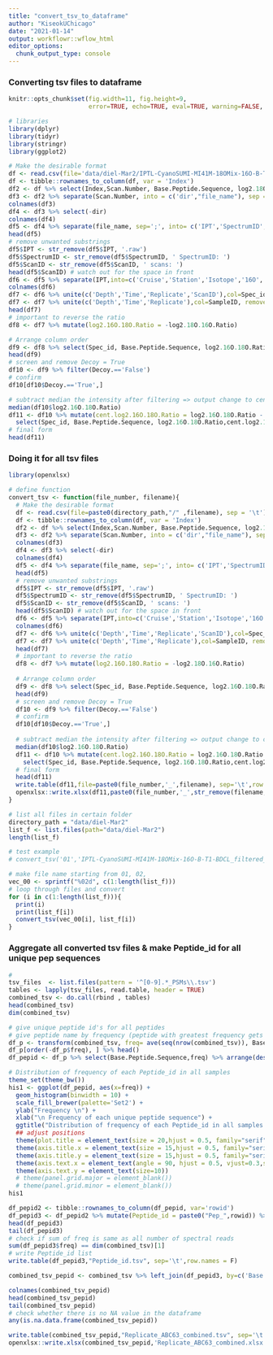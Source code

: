```yaml
---
title: "convert_tsv_to_dataframe"
author: "KiseokUChicago"
date: "2021-01-14"
output: workflowr::wflow_html
editor_options:
  chunk_output_type: console
---
```


### Converting tsv files to dataframe
```r
knitr::opts_chunk$set(fig.width=11, fig.height=9,
                      error=TRUE, echo=TRUE, eval=TRUE, warning=FALSE, message=FALSE)
```


```r
# libraries
library(dplyr)
library(tidyr)
library(stringr)
library(ggplot2)

# Make the desirable format
df <- read.csv(file='data/diel-Mar2/IPTL-CyanoSUMI-MI41M-18OMix-16O-B-T1-BDCL_filtered_PSMs.tsv', sep = '\t')
df <- tibble::rownames_to_column(df, var = 'Index')
df2 <- df %>% select(Index,Scan.Number, Base.Peptide.Sequence, log2.18O.16O.Ratio, Target., Decoy.)
df3 <- df2 %>% separate(Scan.Number, into = c('dir',"file_name"), sep = 'IPTL-')
colnames(df3)
df4 <- df3 %>% select(-dir)
colnames(df4)
df5 <- df4 %>% separate(file_name, sep=';', into= c('IPT','SpectrumID','ScanID'))
head(df5)
# remove unwanted substrings
df5$IPT <- str_remove(df5$IPT, '.raw')
df5$SpectrumID <- str_remove(df5$SpectrumID, ' SpectrumID: ')
df5$ScanID <- str_remove(df5$ScanID, ' scans: ') 
head(df5$ScanID) # watch out for the space in front
df6 <- df5 %>% separate(IPT,into=c('Cruise','Station','Isotope','16O','Replicate','Time','Depth'),sep='-') %>% select(-`16O`)
colnames(df6)
df7 <- df6 %>% unite(c('Depth','Time','Replicate','ScanID'),col=Spec_id, remove=F) 
df7 <- df7 %>% unite(c('Depth','Time','Replicate'),col=SampleID, remove=F) 
head(df7)
# important to reverse the ratio
df8 <- df7 %>% mutate(log2.16O.18O.Ratio = -log2.18O.16O.Ratio)

# Arrange column order
df9 <- df8 %>% select(Spec_id, Base.Peptide.Sequence, log2.16O.18O.Ratio,SampleID,Index,Cruise,Station,Isotope, Replicate, Time, Depth, SpectrumID, ScanID, Target., Decoy.)
head(df9)   
# screen and remove Decoy = True
df10 <- df9 %>% filter(Decoy.=='False')
# confirm
df10[df10$Decoy.=='True',]

# subtract median the intensity after filtering => output change to cent.log2.16O.18O.Ratio (centered)
median(df10$log2.16O.18O.Ratio)
df11 <- df10 %>% mutate(cent.log2.16O.18O.Ratio = log2.16O.18O.Ratio - median(df10$log2.16O.18O.Ratio)) %>%
  select(Spec_id, Base.Peptide.Sequence, log2.16O.18O.Ratio,cent.log2.16O.18O.Ratio, SampleID,Index,Cruise,Station,Isotope, Replicate, Time, Depth, SpectrumID, ScanID, Target., Decoy.)
# final form
head(df11)

```

### Doing it for all tsv files

```r
library(openxlsx)

# define function
convert_tsv <- function(file_number, filename){
  # Make the desirable format
  df <- read.csv(file=paste0(directory_path,"/" ,filename), sep = '\t')
  df <- tibble::rownames_to_column(df, var = 'Index')
  df2 <- df %>% select(Index,Scan.Number, Base.Peptide.Sequence, log2.18O.16O.Ratio, Target., Decoy.)
  df3 <- df2 %>% separate(Scan.Number, into = c('dir',"file_name"), sep = 'IPTL-')
  colnames(df3)
  df4 <- df3 %>% select(-dir)
  colnames(df4)
  df5 <- df4 %>% separate(file_name, sep=';', into= c('IPT','SpectrumID','ScanID'))
  head(df5)
  # remove unwanted substrings
  df5$IPT <- str_remove(df5$IPT, '.raw')
  df5$SpectrumID <- str_remove(df5$SpectrumID, ' SpectrumID: ')
  df5$ScanID <- str_remove(df5$ScanID, ' scans: ') 
  head(df5$ScanID) # watch out for the space in front
  df6 <- df5 %>% separate(IPT,into=c('Cruise','Station','Isotope','16O','Replicate','Time','Depth'),sep='-') %>% select(-`16O`)
  colnames(df6)
  df7 <- df6 %>% unite(c('Depth','Time','Replicate','ScanID'),col=Spec_id, remove=F) 
  df7 <- df7 %>% unite(c('Depth','Time','Replicate'),col=SampleID, remove=F) 
  head(df7)
  # important to reverse the ratio
  df8 <- df7 %>% mutate(log2.16O.18O.Ratio = -log2.18O.16O.Ratio)
  
  # Arrange column order
  df9 <- df8 %>% select(Spec_id, Base.Peptide.Sequence, log2.16O.18O.Ratio,SampleID,Index,Cruise,Station,Isotope, Replicate, Time, Depth, SpectrumID, ScanID, Target., Decoy.)
  head(df9)   
  # screen and remove Decoy = True
  df10 <- df9 %>% filter(Decoy.=='False')
  # confirm
  df10[df10$Decoy.=='True',]
  
  # subtract median the intensity after filtering => output change to cent.log2.16O.18O.Ratio (centered)
  median(df10$log2.16O.18O.Ratio)
  df11 <- df10 %>% mutate(cent.log2.16O.18O.Ratio = log2.16O.18O.Ratio - median(df10$log2.16O.18O.Ratio)) %>%
    select(Spec_id, Base.Peptide.Sequence, log2.16O.18O.Ratio,cent.log2.16O.18O.Ratio, SampleID,Index,Cruise,Station,Isotope, Replicate, Time, Depth, SpectrumID, ScanID, Target., Decoy.)
  # final form
  head(df11)
  write.table(df11,file=paste0(file_number,'_',filename), sep='\t',row.names = F)
  openxlsx::write.xlsx(df11,paste0(file_number,'_',str_remove(filename,'.tsv'),'.xlsx'),rowNames=F)
}

# list all files in certain folder
directory_path = "data/diel-Mar2"
list_f <- list.files(path="data/diel-Mar2")
length(list_f)

# test example
# convert_tsv('01','IPTL-CyanoSUMI-MI41M-18OMix-16O-B-T1-BDCL_filtered_PSMs.tsv')

# make file name starting from 01, 02, 
vec_00 <- sprintf("%02d", c(1:length(list_f)))
# loop through files and convert
for (i in c(1:length(list_f))){
  print(i)
  print(list_f[i])
  convert_tsv(vec_00[i], list_f[i])
}


```

### Aggregate all converted tsv files & make Peptide_id for all unique pep sequences

```r
#
tsv_files  <- list.files(pattern = '^[0-9].*_PSMs\\.tsv')
tables <- lapply(tsv_files, read.table, header = TRUE)
combined_tsv <- do.call(rbind , tables)
head(combined_tsv)
dim(combined_tsv)

# give unique peptide id's for all peptides
# give peptide name by frequency (peptide with greatest frequency gets Pep_1)
df_p <- transform(combined_tsv, freq= ave(seq(nrow(combined_tsv)), Base.Peptide.Sequence, FUN=length))
df_p[order(-df_p$freq), ] %>% head()
df_pepid <- df_p %>% select(Base.Peptide.Sequence,freq) %>% arrange(desc(freq)) %>% unique() %>% arrange()

# Distribution of frequency of each Peptide_id in all samples
theme_set(theme_bw())
his1 <- ggplot(df_pepid, aes(x=freq)) +
  geom_histogram(binwidth = 10) +
  scale_fill_brewer(palette='Set2') +
  ylab("Frequency \n") +
  xlab("\n Frequency of each unique peptide sequence") +
  ggtitle("Distribution of frequency of each Peptide_id in all samples \n")+
  ## adjust positions
  theme(plot.title = element_text(size = 20,hjust = 0.5, family="serif")) + 
  theme(axis.title.x = element_text(size = 15,hjust = 0.5, family="serif")) + 
  theme(axis.title.y = element_text(size = 15,hjust = 0.5, family="serif")) + 
  theme(axis.text.x = element_text(angle = 90, hjust = 0.5, vjust=0.3,size=13, family="serif"))+
  theme(axis.text.y = element_text(size=10))
  # theme(panel.grid.major = element_blank())
  # theme(panel.grid.minor = element_blank())
his1

df_pepid2 <- tibble::rownames_to_column(df_pepid, var='rowid') 
df_pepid3 <- df_pepid2 %>% mutate(Peptide_id = paste0("Pep_",rowid)) %>% select(-rowid)
head(df_pepid3)
tail(df_pepid3)
# check if sum of freq is same as all number of spectral reads
sum(df_pepid3$freq) == dim(combined_tsv)[1]
# write Peptide_id list
write.table(df_pepid3,"Peptide_id.tsv", sep='\t',row.names = F)

combined_tsv_pepid <- combined_tsv %>% left_join(df_pepid3, by=c('Base.Peptide.Sequence'='Base.Peptide.Sequence')) %>% select(-freq)

colnames(combined_tsv_pepid)
head(combined_tsv_pepid)
tail(combined_tsv_pepid)
# check whether there is no NA value in the dataframe
any(is.na.data.frame(combined_tsv_pepid))

write.table(combined_tsv_pepid,"Replicate_ABC63_combined.tsv", sep='\t',row.names = F)
openxlsx::write.xlsx(combined_tsv_pepid,'Replicate_ABC63_combined.xlsx',rowNames=F)


```





